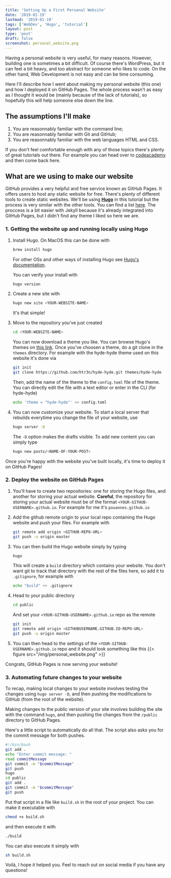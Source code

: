 ```yaml
---
title: 'Setting Up a First Personal Website'
date: '2019-01-19'
lastmod: '2019-01-19'
tags: ['WebDev', 'Hugo', 'tutorial']
layout: post
type: 'post'
draft: false
screenshot: personal_website.png
---
```


Having a personal website is very useful, for many reasons. However, building one is sometimes a bit difficult. Of course there's WordPress, but it can feel a bit heavy, and too abstract for someone who likes to code. On the other hand, Web Development is not easy and can be time consuming.

Here I'll describe how I went about making my personal website (this one) and how I deployed it on GitHub Pages.
The whole process wasn't as easy as I thought it would be (mainly because of the lack of tutorials), so hopefully this will help someone else down the line.

## The assumptions I'll make

1. You are reasonnably familiar with the command line;
2. You are reasonnably familiar with Git and GitHub;
3. You are reasonnably familiar with the web languages HTML and CSS.

If you don't feel comfortable enough with any of those topics there's plenty of great tutorials out there. For example you can head over to [codeacademy](https://codeacademy.com) and then come back here.

## What are we using to make our website

GitHub provides a very helpful and free service known as GitHub Pages. It offers users to host any static website for free.
There's plenty of different tools to create static websites. We'll be using **[Hugo](https://goHugo.io/)** in this tutorial but the process is very similar with the other tools. You can find a list [here](https://www.staticgen.com/).
The proccess is a bit easier with Jekyll because it's already integrated into GitHub Pages, but I didn't find any theme I liked so here we are.

### 1. Getting the website up and running locally using Hugo

1.  Install Hugo. On MacOS this can be done with

    ```bash
    brew install hugo
    ```

    For other OSs and other ways of installing Hugo see [Hugo's documentation](https://goHugo.io/getting-started/installing).

    You can verify your install with

    ```bash
    hugo version
    ```

2.  Create a new site with

    ```bash
    hugo new site <YOUR-WEBSITE-NAME>
    ```

    It's that simple!

3.  Move to the repository you've just created

    ```bash
    cd <YOUR-WEBSITE-NAME>
    ```

    You can now download a theme you like. You can browse Hugo's themes on [this link](https://themes.goHugo.io/). Once you've choosen a theme, do a git clone in the `themes` directory. For example with the hyde-hyde theme used on this website it's done via

    ```bash
    git init
    git clone https://github.com/htr3n/hyde-hyde.git themes/hyde-hyde
    ```

    Then, add the name of the theme to the `config.toml` file of the theme. You can directly edit the file with a text editor or enter in the CLI (for hyde-hyde)

    ```bash
    echo 'theme = "hyde-hyde"' >> config.toml
    ```

4.  You can now customize your website. To start a local server that rebuilds everytime you change the file of your website, use

    ```bash
    hugo server -D
    ```

    The `-D` option makes the drafts visible. To add new content you can simply type

    ```bash
    hugo new posts/<NAME-OF-YOUR-POST>
    ```

Once you're happy with the website you've built locally, it's time to deploy it on GitHub Pages!

### 2. Deploy the website on GitHub Pages

1.  You'll have to create two repositories: one for storing the Hugo files, and another for storing your actual website. **Careful**, the repository for storing your actual website must be of the format `<YOUR-GITHUB-USERNAME>.github.io`. For example for me it's `pouannes.github.io`

2.  Add the github remote origin to your local repo containing the Hugo website and push your files. For example with

    ```bash
    git remote add origin <GITHUB-REPO-URL>
    git push -u origin master
    ```

3.  You can then build the Hugo website simply by typing

    ```bash
    hugo
    ```

    This will create a `build` directory which contains your website. You don't want git to track that directory with the rest of the files here, so add it to `.gitignore`, for example with

    ```bash
    echo "build" >> .gitignore
    ```

4.  Head to your public directory

    ```bash
    cd public
    ```

    And set your `<YOUR-GITHUB-USERNAME>.github.io` repo as the remote

    ```bash
    git init
    git remote add origin <GITHUBUSERNAME.GITHUB.IO-REPO-URL>
    git push -u origin master
    ```

5.  You can then head to the settings of the `<YOUR-GITHUB-USERNAME>.github.io` repo and it should look something like this
    {{< figure src="/img/personal_website.png" >}}

Congrats, GitHub Pages is now serving your website!

### 3. Automating future changes to your website

To recap, making local changes to your website involves testing the changes using `hugo server -D`, and then pushing the modifications to GitHub (from the root of the website).

Making changes to the public version of your site involves building the site with the command `hugo`, and then pushing the changes from the `/public` directory to GitHub Pages.

Here's a little script to automatically do all that. The script also asks you for the commit message for both pushes.

```bash
#!/bin/bash
git add .
echo "Enter commit message: "
read commitMessage
git commit -m "$commitMessage"
git push
hugo
cd public
git add .
git commit -m "$commitMessage"
git push
```

Put that script in a file like `build.sh` in the root of your project. You can make it executable with

```bash
chmod +x build.sh
```

and then execute it with

```bash
./build
```

You can also execute it simply with

```bash
sh build.sh
```

Voilà, I hope it helped you. Feel to reach out on social media if you have any questions!
